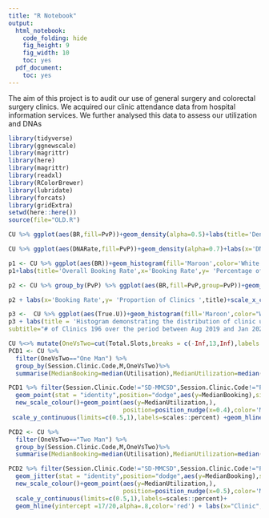 ```yaml
---
title: "R Notebook"
output:
  html_notebook:
    code_folding: hide
    fig_height: 9
    fig_width: 10
    toc: yes
  pdf_document:
    toc: yes
---
```


The aim of this project is to audit our use of general surgery and colorectal surgery clinics. We acquired our clinic attendance data from hospital information services. We further analysed this data to assess our utilization and DNAs
```r
library(tidyverse)
library(ggnewscale)
library(magrittr)
library(here)
library(magrittr)
library(readxl)
library(RColorBrewer)
library(lubridate)
library(forcats)
library(gridExtra)
setwd(here::here())
source(file="OLD.R")
```


```r
CU %>% ggplot(aes(BR,fill=PvP))+geom_density(alpha=0.5)+labs(title='Density Plot Demonstrating Booking Rate across sites',x='Booking Rate',fill='Peripheral Vs Pilgrim')
```




```r
CU %>% ggplot(aes(DNARate,fill=PvP))+geom_density(alpha=0.7)+labs(x='DNA Percentage',title='Density Plot Demonstrating DNA Percentage across sites',fill='Peripheral Vs Pilgrim') + scale_fill_brewer(palette ='RdYlBu' )

```

```r
p1 <- CU %>% ggplot(aes(BR))+geom_histogram(fill='Maroon',color='White',aes(y=(..count..)/sum(..count..)),bins=7)+ scale_y_continuous(labels=scales::percent)
p1+labs(title='Overall Booking Rate',x='Booking Rate',y= 'Percentage of Clinics ')+scale_x_continuous(labels=scales::percent,breaks = c(0.5,0.6,.7,.8,.9,1))

```

```r
p2 <- CU %>% group_by(PvP) %>% ggplot(aes(BR,fill=PvP,group=PvP))+geom_histogram(position = 'dodge',color="White",aes(y=(..count..)/sum(..count..)),bins=4)+scale_y_continuous(labels=scales::percent)

p2 + labs(x='Booking Rate',y= 'Proportion of Clinics ',title)+scale_x_continuous(labels=scales::percent) +scale_fill_viridis_d("Peripheral Vs Pilgrim",option = "cividis",begin = 0.1,end = 0.9)

```



```r
p3 <-  CU %>% ggplot(aes(True.U))+geom_histogram(fill='Maroon',color="White",aes(y=(..count..)/sum(..count..)),bins=4)+scale_y_continuous(labels=scales::percent) +facet_wrap(~PvP)
p3 + labs(title = 'Histogram demonstrating the distribution of clinic utilizatation rates',caption = "Utilization value obtained by subtracting DNAs from Booked slots and dividing it by total slots", x="Utilization Rate",y="Proportion of Clinics",
subtitle="# of Clinics 196 over the period between Aug 2019 and Jan 2020" )+ scale_fill_viridis_d(option = "cividis",begin = 0.1,end = 0.9)
```

```r
CU %<>% mutate(OneVsTwo=cut(Total.Slots,breaks = c(-Inf,13,Inf),labels =c('One Man','Two Man'))) 
PCD1 <- CU %>%
  filter(OneVsTwo=="One Man") %>% 
  group_by(Session.Clinic.Code,M,OneVsTwo)%>%
  summarise(MedianBooking=median(Utilisation),MedianUtilization=median(True.U),MedianTS=median(CU$Total.Slots[CU$OneVsTwo=="One Man"]),count=n()) 

PCD1 %>% filter(Session.Clinic.Code!="SD-MMCSD",Session.Clinic.Code!="PH-MIR41") %>% ggplot(aes(x=Session.Clinic.Code,shape = M))+
  geom_point(stat = "identity",position="dodge",aes(y=MedianBooking),size=3)+ 
  new_scale_colour()+geom_point(aes(y=MedianUtilization,),
                                position=position_nudge(x=0.4),color='Maroon',size=3)+
 scale_y_continuous(limits=c(0.5,1),labels=scales::percent) +geom_hline(yintercept =9/11,alpha=.8,color='red') + labs(x="Clinic",y="Utilization",title="Booking and Utilization rate per month for one man clinics",subtitle = "Black shows Booking Rates while red shows end utilization rate, red line is ~ 80% Utilisation",shape="Month")+ theme(axis.text.x = element_text(angle = 70,vjust = 0.5,face = 'bold',family = 'arial'),)
```

```r
PCD2 <- CU %>%
  filter(OneVsTwo=="Two Man") %>% 
  group_by(Session.Clinic.Code,M,OneVsTwo)%>%
  summarise(MedianBooking=median(Utilisation),MedianUtilization=median(True.U),MedianTS=median(CU$Total.Slots[CU$OneVsTwo=="Two Man"]),count=n()) 

PCD2 %>% filter(Session.Clinic.Code!="SD-MMCSD",Session.Clinic.Code!="PH-MIR41") %>% ggplot(aes(x=Session.Clinic.Code,shape = M))+
  geom_jitter(stat = "identity",position="dodge",aes(y=MedianBooking),size=3,jitter=0.6)+
  new_scale_colour()+geom_point(aes(y=MedianUtilization,),
                                position=position_nudge(x=0.5),color='Maroon',size=3)+
  scale_y_continuous(limits=c(0.5,1),labels=scales::percent)+
  geom_hline(yintercept =17/20,alpha=.8,color='red') + labs(x="Clinic",y="Utilization",title="Booking and Utilization rate per month for two man clinics",subtitle = "Black shows Booking Rates while red shows end utilization rate, red line is ~ 80% Utilisation",shape="Month") 

```



